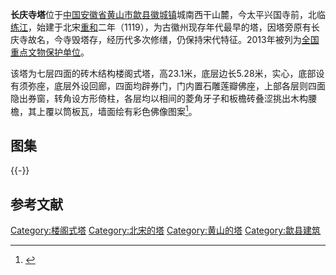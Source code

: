{{文物保护单位
| 级别 = 全国
| 图片 = [[File:The_Pagoda_in_Changqing_Temple_05_2014-11.JPG|220px]]<br><small>东面，2014年11月</small>
| 名称 = 长庆寺塔
| 编号 = 7-1043
| 分类 = 古建筑
| 时代 = [[宋朝|宋]]
| 所在 = [[安徽省|安徽省]][[黄山市|黄山市]][[歙县|歙县]]
| 登录 = 2013年3月
| Cat = 安徽全国重点文物保护单位
}}
'''长庆寺塔'''位于[[中国|中国]][[安徽省|安徽省]][[黄山市|黄山市]][[歙县|歙县]][[徽城镇|徽城镇]]城南西干山麓，今太平兴国寺前，北临[[练江_(安徽)|练江]]，始建于北宋[[重和|重和]]二年（1119），为古徽州现存年代最早的塔，因塔旁原有长庆寺故名，今寺毁塔存，经历代多次修缮，仍保持宋代特征。2013年被列为[[全国重点文物保护单位|全国重点文物保护单位]]。

该塔为七层四面的砖木结构楼阁式塔，高23.1米，底层边长5.28米，实心，底部设有须弥座，底层外设回廊，四面均辟券门，门内置石雕莲瓣佛座，上部各层则四面隐出券窗，转角设方形倚柱，各层均以相间的菱角牙子和板檐砖叠涩挑出木构腰檐，其上覆以筒板瓦，墙面绘有彩色佛像图案<ref>{{cite web |url=http://www.ahage.net/huipaijianzhu/2095.html |language= |title=《徽州古塔概述》 |publisher=安徽文化网 |date= |accessdate=2015-06-24 |archive-url=https://web.archive.org/web/20160304211428/http://www.ahage.net/huipaijianzhu/2095.html |archive-date=2016-03-04 |dead-url=yes }}</ref>。

== 图集 ==
{{multiple image
| align  = left
| width = 180
| image1 = The Pagoda in Changqing Temple 02 2014-11.JPG
| caption1 = 长庆寺塔与太平兴国寺山门
| image2 = The Pagoda in Changqing Temple 10 2014-11.JPG
| caption2 = 二至五层近景
| image3 = The Pagoda in Changqing Temple 12 2014-11.JPG
| caption3 = 塔刹近景
}}
{{-}}
==参考文献==
{{reflist|2}}
{{anhui-stub}}
{{DEFAULTSORT:C}}
{{commons category|The Pagoda in Changqing Temple}}
{{huizhou}}
{{安徽全国重点文物保护单位}}
[[Category:楼阁式塔|Category:楼阁式塔]]
[[Category:北宋的塔|Category:北宋的塔]]
[[Category:黄山的塔|Category:黄山的塔]]
[[Category:歙县建筑|Category:歙县建筑]]